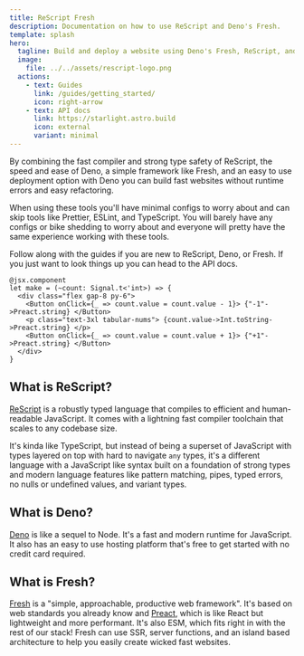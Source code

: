 ```yaml
---
title: ReScript Fresh
description: Documentation on how to use ReScript and Deno's Fresh.
template: splash
hero:
  tagline: Build and deploy a website using Deno's Fresh, ReScript, and Deno deploy. You don't need to understand any of these tools in order to get started!
  image:
    file: ../../assets/rescript-logo.png
  actions:
    - text: Guides
      link: /guides/getting_started/
      icon: right-arrow
    - text: API docs
      link: https://starlight.astro.build
      icon: external
      variant: minimal
---
```


By combining the fast compiler and strong type safety of ReScript, the speed and ease of Deno, a simple framework like Fresh, and an easy to use deployment option with Deno you can build fast websites without runtime errors and easy refactoring.

When using these tools you'll have minimal configs to worry about and can skip tools like Prettier, ESLint, and TypeScript. You will barely have any configs or bike shedding to worry about and everyone will pretty have the same experience working with these tools.

Follow along with the guides if you are new to ReScript, Deno, or Fresh. If you just want to look things up you can head to the API docs.

```tsx
@jsx.component
let make = (~count: Signal.t<'int>) => {
  <div class="flex gap-8 py-6">
    <Button onClick={_ => count.value = count.value - 1}> {"-1"->Preact.string} </Button>
    <p class="text-3xl tabular-nums"> {count.value->Int.toString->Preact.string} </p>
    <Button onClick={_ => count.value = count.value + 1}> {"+1"->Preact.string} </Button>
  </div>
}
```

## What is ReScript?
[ReScript](https://rescript-lang.org/) is a robustly typed language that compiles to efficient and human-readable JavaScript. 
It comes with a lightning fast compiler toolchain that scales to any codebase size.

It's kinda like TypeScript, but instead of being a superset of JavaScript with types layered on top with hard to navigate `any` types,
it's a different language with a JavaScript like syntax built on a foundation of strong types and modern language features like pattern matching,
pipes, typed errors, no nulls or undefined values, and variant types.

## What is Deno?
[Deno](https://deno.com/) is like a sequel to Node. It's a fast and modern runtime for JavaScript. It also has an easy to use hosting platform that's free to get started with no credit card required.

## What is Fresh?
[Fresh](https://fresh.deno.dev/) is a "simple, approachable, productive web framework". It's based on web standards you already know and [Preact](https://preactjs.com/),
which is like React but lightweight and more performant. It's also ESM, which fits right in with the rest of our stack! Fresh can use SSR, server functions, and an island based architecture to help you easily create wicked fast websites.
